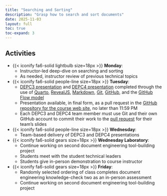 ```yaml
---
title: "Searching and Sorting"
description: "Grasp how to search and sort documents"
date: 2025-11-03
layout: full
toc: true
toc-expand: 3
---
```


## Activities

- {{< iconify fa6-solid lightbulb size=18px >}} **Monday**:
  - Instructor-led deep-dive on searching and sorting
  - As needed, instructor review of previous technical topics
- {{< iconify fa6-solid people-line size=18px >}} **Tuesday**:
  - [DEPC3 presentation](/slides/deco/weekten/index.qmd) and [DEPC4
  presentation](/slides/dePC/weekeleven/index.qmd) completed through the use of
  [Quarto](https://quarto.org/), [RevealJS](https://revealjs.com/),
  [Markdown](https://www.markdownguide.org/), [Git](https://git-scm.com/),
  [GitHub](https://github.com/), and the [GitHub Flow
  model](https://docs.github.com/en/get-started/quickstart/github-flow)
  - Presentation available, in final form, as a pull request in the [GitHub
  repository for the course web
  site](https://github.com/prosegrammers/www.prosegrammers.com), no later than
  11:59 PM
  - Each DEPC3 and DEPC4 team member must use Git and their own GitHub account to commit
  their work to the [pull
  request](https://docs.github.com/en/pull-requests/collaborating-with-pull-requests/proposing-changes-to-your-work-with-pull-requests/about-pull-requests)
  for their team's slides
- {{< iconify fa6-solid people-line size=18px >}} **Wednesday**:
  - Team-based delivery of DEPC3 and DEPC4 presentations
- {{< iconify fa6-solid gears size=18px >}} **Wednesday Laboratory**:
  - Continue working on second document engineering tool-building project
  - Students meet with the student technical leaders
  - Students give in-person demonstration to course instructor
- {{< iconify fa6-solid gears size=18px >}} **Friday**:
  - Randomly selected ordering of class completes document engineering
  knowledge-check two as an in-person assessment
  - Continue working on second document engineering tool-building project
